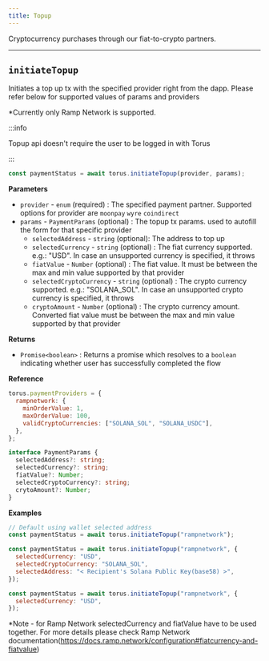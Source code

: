 ```yaml
---
title: Topup
---
```


Cryptocurrency purchases through our fiat-to-crypto partners.

---

## `initiateTopup`

Initiates a top up tx with the specified provider right from the dapp. Please
refer below for supported values of params and providers

*Currently only Ramp Network is supported.

:::info

Topup api doesn't require the user to be logged in with Torus

:::

```javascript
const paymentStatus = await torus.initiateTopup(provider, params);
```

**Parameters**

- `provider` - `enum` \(required\) : The specified payment partner. Supported
  options for provider are `moonpay` `wyre` `coindirect`
- `params` - `PaymentParams` \(optional\) : The topup tx params. used to
  autofill the form for that specific provider
  - `selectedAddress` - `string` \(optional\): The address to top up
  - `selectedCurrency` - `string` \(optional\) : The fiat currency supported.
    e.g.: "USD". In case an unsupported currency is specified, it throws
  - `fiatValue` - `Number` \(optional\) : The fiat value. It must be between the
    max and min value supported by that provider
  - `selectedCryptoCurrency` - `string` \(optional\) : The crypto currency
    supported. e.g.: "SOLANA_SOL". In case an unsupported crypto currency is specified,
    it throws
  - `cryptoAmount` - `Number` \(optional\) : The crypto currency amount. Converted fiat value must be between the
    max and min value supported by that provider

**Returns**

- `Promise<boolean>` : Returns a promise which resolves to a `boolean`
  indicating whether user has successfully completed the flow

**Reference**

```javascript
torus.paymentProviders = {
  rampnetwork: {
    minOrderValue: 1,
    maxOrderValue: 100,
    validCryptoCurrencies: ["SOLANA_SOL", "SOLANA_USDC"],
  },
};
```

```typescript
interface PaymentParams {
  selectedAddress?: string;
  selectedCurrency?: string;
  fiatValue?: Number;
  selectedCryptoCurrency?: string;
  crytoAmount?: Number;
}
```

**Examples**

```javascript
// Default using wallet selected address
const paymentStatus = await torus.initiateTopup("rampnetwork");
```

```javascript
const paymentStatus = await torus.initiateTopup("rampnetwork", {
  selectedCurrency: "USD",
  selectedCryptoCurrency: "SOLANA_SOL",
  selectedAddress: "< Recipient's Solana Public Key(base58) >",
});
```

```javascript
const paymentStatus = await torus.initiateTopup("rampnetwork", {
  selectedCurrency: "USD",
});
```

*Note - for Ramp Network selectedCurrency and fiatValue have to be used together.
For more details please check Ramp Network documentation(https://docs.ramp.network/configuration#fiatcurrency-and-fiatvalue)
